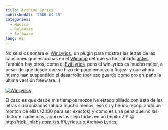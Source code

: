 ```yaml
---
title: Archivo Lyrics
publishedAt: '2006-04-15'
categories:
  - Musica
  - Releases
  - Software
lang: es
---
```


No se si os sonará el [WinLyrics](http://www.winlyrics.com/), un plugin para mostrar las letras de las canciones que escuchas en el [Winamp](http://www.winamp.com/) del que ya he hablado [antes](http://rick.jinlabs.com/archivos/2005/01/10/traducciones/). También hay otros, como el [EvilLyrics](http://www.evillabs.sk/evillyrics/), pero el winLyrics es mucho mejor, a pesar de que desde que se hizo de pago empezo a flojear y que ahora mismo han suspendido el desarrollo (por eso guardo como oro en paño la ultima versión freeware...)

[![WinLyrics](/images/legacy/wlsst.png)](/images/legacy/wlss.png 'WinLyrics')

El caso es que desde mis tiempos mozos he estado pillado con esto de las letras sincronizadas (ahora mucho menos, eso si) y he ido recopilando un monton de ellas (2.130 para ser exactos) y como es una pena que no las disfrute nadie más, aquí os las dejo todas en un bonito ZIP 😉 http://rick.jinlabs.com;/stuff/Lyrics.zip;Archivo Lyrics;
